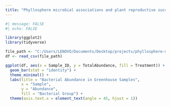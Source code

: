 ```yaml
---
title: "Phyllosphere microbial associations and plant reproductive success"
---
```

```r
#| message: FALSE
#| echo: FALSE

library(ggplot2)
library(tidyverse)

file_path <- "C:/Users/LENOVO/Documents/Desktop/projects/phyllosphere-microbiome/data/Trial_1_Greenhouse_Bacterial_Abundance.csv"
df <- read_csv(file_path)

ggplot(df, aes(x = Sample_ID, y = TotalAbundance, fill = Treatment)) +
  geom_bar(stat = "identity") +
  theme_minimal() +
  labs(title = "Bacterial Abundance in Greenhouse Samples",
       x = "Sample",
       y = "Abundance",
       fill = "Bacterial Group") +
  theme(axis.text.x = element_text(angle = 45, hjust = 1))
```

